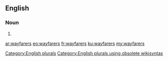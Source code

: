 ==English==

===Noun===
{{head|en}}

# {{plural of|wayfarer}}

[[Category:English plurals]][[Category:English plurals using obsolete wikisyntax]]

[[ar:wayfarers]]
[[eo:wayfarers]]
[[fr:wayfarers]]
[[ku:wayfarers]]
[[my:wayfarers]]
